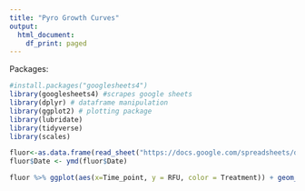 ```yaml
---
title: "Pyro Growth Curves"
output:
  html_document:
    df_print: paged
---
```


Packages:
```r
#install.packages("googlesheets4")
library(googlesheets4) #scrapes google sheets
library(dplyr) # dataframe manipulation
library(ggplot2) # plotting package
library(lubridate)
library(tidyverse)
library(scales)
```


```r
fluor<-as.data.frame(read_sheet("https://docs.google.com/spreadsheets/d/1iD3GXey2Rg31hJI7V125ByjyR8TPvAD1kbDD4dR87VE/edit?usp=sharing"))
fluor$Date <- ymd(fluor$Date)
```

```r
fluor %>% ggplot(aes(x=Time_point, y = RFU, color = Treatment)) + geom_point() + facet_grid(Round~Treatment, scales = "free_x")
```


